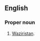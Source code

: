 ==English==
{{wikipedia}}

===Proper noun===
{{en-proper noun}}

# {{lb|en|informal|offensive}} [[Waziristan]].